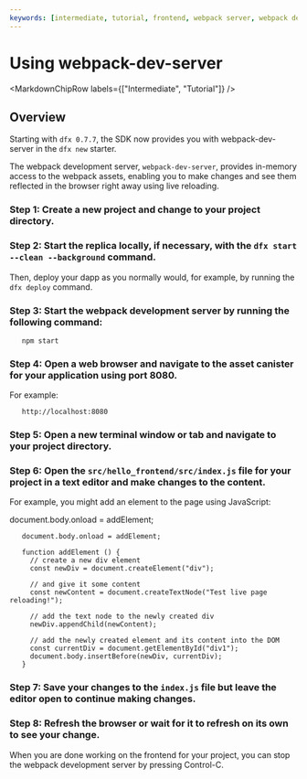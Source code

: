 ```yaml
---
keywords: [intermediate, tutorial, frontend, webpack server, webpack dev]
---
```



# Using webpack-dev-server

<MarkdownChipRow labels={["Intermediate", "Tutorial"]} />

## Overview 

Starting with `dfx 0.7.7`, the SDK now provides you with webpack-dev-server in the `dfx new` starter.

The webpack development server, `webpack-dev-server`, provides in-memory access to the webpack assets, enabling you to
make changes and see them reflected in the browser right away using live reloading.

### Step 1: Create a new project and change to your project directory.

### Step 2: Start the replica locally, if necessary, with the `dfx start --clean --background` command.
Then, deploy your dapp as you normally would, for example, by running the `dfx deploy` command.

### Step 3: Start the webpack development server by running the following command:

       npm start

### Step 4: Open a web browser and navigate to the asset canister for your application using port 8080.

   For example:

       http://localhost:8080

### Step 5: Open a new terminal window or tab and navigate to your project directory.

### Step 6: Open the `src/hello_frontend/src/index.js` file for your project in a text editor and make changes to the content.

   For example, you might add an element to the page using JavaScript:

   document.body.onload = addElement;

       document.body.onload = addElement;

       function addElement () {
         // create a new div element
         const newDiv = document.createElement("div");

         // and give it some content
         const newContent = document.createTextNode("Test live page reloading!");

         // add the text node to the newly created div
         newDiv.appendChild(newContent);

         // add the newly created element and its content into the DOM
         const currentDiv = document.getElementById("div1");
         document.body.insertBefore(newDiv, currentDiv);
       }

### Step 7: Save your changes to the `index.js` file but leave the editor open to continue making changes.

### Step 8: Refresh the browser or wait for it to refresh on its own to see your change.

   When you are done working on the frontend for your project, you can stop the webpack development server by pressing
   Control-C.